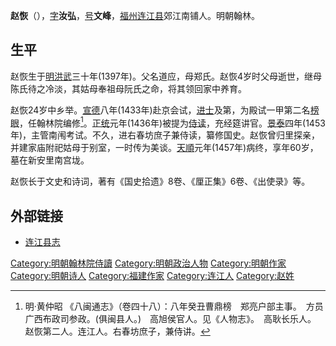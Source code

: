 {{Otheruses|other=名为赵文峰的其他人物|赵文峰}}

'''赵恢'''（{{bd|1397年||1457年|catIdx=Zhao赵}}），[[表字|字]]'''汝弘'''，[[号|号]]'''文峰'''，[[福州|福州]][[连江县|连江县]]郊江南铺人。明朝翰林。

==生平==
赵恢生于[[明|明]][[洪武|洪武]]三十年(1397年)。父名道应，母郑氏。赵恢4岁时父母逝世，继母陈氏待之冷淡，其姑母奉祖母阮氏之命，将其领回家中养育。

赵恢24岁中乡举。[[宣德|宣德]]八年(1433年)赴京会试，[[进士|进士]]及第，为殿试一甲第二名[[榜眼|榜眼]]，任翰林院编修<ref> 明·黄仲昭 《八闽通志》（卷四十八）：八年癸丑曹鼎榜　郑亮户部主事。　方员广西布政司参政。(俱闽县人。)　高旭侯官人。见《人物志》。　高耿长乐人。　赵恢第二人。连江人。右春坊庶子，兼侍讲。</ref>。[[正统_(年号)|正统]]元年(1436年)被提为[[侍读|侍读]]，充经筵讲官。[[景泰_(明朝)|景泰]]四年(1453年)，主管南闱考试。不久，进右春坊庶子兼侍读，纂修国史。赵恢曾归里探亲，并建家庙附祀姑母于别室，一时传为美谈。[[天顺_(明朝)|天順]]元年(1457年)病终，享年60岁，墓在新安里南宫垅。

赵恢长于文史和诗词，著有《国史拾遗》8卷、《厘正集》6卷、《出使录》等。

==外部链接==
* {{zh-hans}}[http://www.fzdqw.com/ShowBook.asp?BookType=%B8%A3%D6%DD%CA%D0_(%CF%D8)%CA%D0%C7%F8%D6%BE&Bookno=1113 连江县志]{{dead link|date=2018年1月 |bot=InternetArchiveBot |fix-attempted=yes }}

{{宣德八年癸丑科殿試金榜}}

{{DEFAULTSORT:Zhao赵}}
[[Category:明朝翰林院侍讀|Category:明朝翰林院侍讀]]
[[Category:明朝政治人物|Category:明朝政治人物]]
[[Category:明朝作家|Category:明朝作家]]
[[Category:明朝诗人|Category:明朝诗人]]
[[Category:福建作家|Category:福建作家]]
[[Category:连江人|Category:连江人]]
[[Category:赵姓|Category:赵姓]]